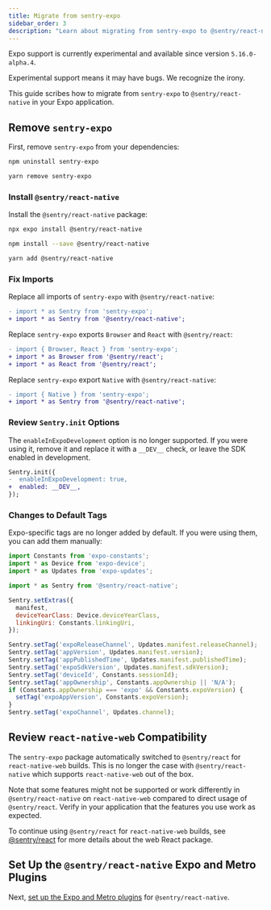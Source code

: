 ```yaml
---
title: Migrate from sentry-expo
sidebar_order: 3
description: "Learn about migrating from sentry-expo to @sentry/react-native"
---
```


<Alert level="info" title="Experimental Support">

Expo support is currently experimental and available since version `5.16.0-alpha.4`.

Experimental support means it may have bugs. We recognize the irony.

</Alert>

This guide scribes how to migrate from `sentry-expo` to `@sentry/react-native` in your Expo application.

## Remove `sentry-expo`

First, remove `sentry-expo` from your dependencies:

```bash {tabTitle:npm}
npm uninstall sentry-expo
```

```bash {tabTitle:Yarn}
yarn remove sentry-expo
```

### Install `@sentry/react-native`

Install the `@sentry/react-native` package:

```bash {tabTitle:Expo}
npx expo install @sentry/react-native
```

```bash {tabTitle:npm}
npm install --save @sentry/react-native
```

```bash {tabTitle:Yarn}
yarn add @sentry/react-native
```

### Fix Imports

Replace all imports of `sentry-expo` with `@sentry/react-native`:

```diff {tabTitle:JavaScript}
- import * as Sentry from 'sentry-expo';
+ import * as Sentry from '@sentry/react-native';
```

Replace `sentry-expo` exports `Browser` and `React` with `@sentry/react`:

```diff {tabTitle:JavaScript}
- import { Browser, React } from 'sentry-expo';
+ import * as Browser from '@sentry/react';
+ import * as React from '@sentry/react';
```

Replace `sentry-expo` export `Native` with `@sentry/react-native`:

```diff {tabTitle:JavaScript}
- import { Native } from 'sentry-expo';
+ import * as Sentry from '@sentry/react-native';
```

### Review `Sentry.init` Options

The `enableInExpoDevelopment` option is no longer supported. If you were using it, remove it and replace it with a `__DEV__` check, or leave the SDK enabled in development.

```diff {tabTitle:JavaScript}
Sentry.init({
-  enableInExpoDevelopment: true,
+  enabled: __DEV__,
});
```

### Changes to Default Tags

Expo-specific tags are no longer added by default. If you were using them, you can add them manually:

```js
import Constants from 'expo-constants';
import * as Device from 'expo-device';
import * as Updates from 'expo-updates';

import * as Sentry from '@sentry/react-native';

Sentry.setExtras({
  manifest,
  deviceYearClass: Device.deviceYearClass,
  linkingUri: Constants.linkingUri,
});

Sentry.setTag('expoReleaseChannel', Updates.manifest.releaseChannel);
Sentry.setTag('appVersion', Updates.manifest.version);
Sentry.setTag('appPublishedTime', Updates.manifest.publishedTime);
Sentry.setTag('expoSdkVersion', Updates.manifest.sdkVersion);
Sentry.setTag('deviceId', Constants.sessionId);
Sentry.setTag('appOwnership', Constants.appOwnership || 'N/A');
if (Constants.appOwnership === 'expo' && Constants.expoVersion) {
  setTag('expoAppVersion', Constants.expoVersion);
}
Sentry.setTag('expoChannel', Updates.channel);
```

## Review `react-native-web` Compatibility

The `sentry-expo` package automatically switched to `@sentry/react` for `react-native-web` builds. This is no longer the case with `@sentry/react-native` which supports `react-native-web` out of the box.

Note that some features might not be supported or work differently in `@sentry/react-native` on `react-native-web` compared to direct usage of `@sentry/react`. Verify in your application that the features you use work as expected.

To continue using `@sentry/react` for `react-native-web` builds, see [@sentry/react](/platforms/javascript/guides/react/) for more details about the web React package.

## Set Up the `@sentry/react-native` Expo and Metro Plugins

Next, [set up the Expo and Metro plugins](/platforms/react-native/manual-setup/expo/) for `@sentry/react-native`.
